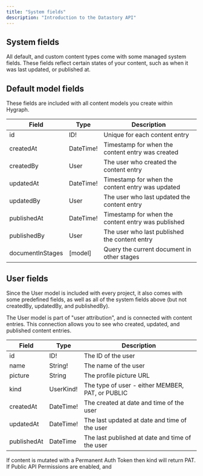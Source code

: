 ```yaml
---
title: "System fields"
description: "Introduction to the Datastory API"
---
```


## System fields

All default, and custom content types come with some managed system fields. These fields reflect certain states of your content, such as when it was last updated, or published at.

## Default model fields

These fields are included with all content models you create within Hygraph.

| Field            | Type      | Description                                        |
| ---------------- | --------- | -------------------------------------------------- |
| id               | ID!       | Unique for each content entry                      |
| createdAt        | DateTime! | Timestamp for when the content entry was created   |
| createdBy        | User      | The user who created the content entry             |
| updatedAt        | DateTime! | Timestamp for when the content entry was updated   |
| updatedBy        | User      | The user who last updated the content entry        |
| publishedAt      | DateTime! | Timestamp for when the content entry was published |
| publishedBy      | User      | The user who last published the content entry      |
| documentInStages | [model]   | Query the current document in other stages         |

## User fields

Since the User model is included with every project, it also comes with some predefined fields, as well as all of the system fields above (but not createdBy, updatedBy, and publishedBy).

The User model is part of "user attribution", and is connected with content entries. This connection allows you to see who created, updated, and published content entries.

| Field       | Type      | Description                                      |
| ----------- | --------- | ------------------------------------------------ |
| id          | ID!       | The ID of the user                               |
| name        | String!   | The name of the user                             |
| picture     | String    | The profile picture URL                          |
| kind        | UserKind! | The type of user - either MEMBER, PAT, or PUBLIC |
| createdAt   | DateTime! | The created at date and time of the user         |
| updatedAt   | DateTime! | The last updated at date and time of the user    |
| publishedAt | DateTime  | The last published at date and time of the user  |

If content is mutated with a Permanent Auth Token then kind will return PAT. If Public API Permissions are enabled, and
